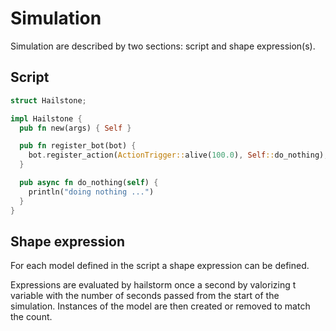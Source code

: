 # Simulation

Simulation are described by two sections: script and shape expression(s).

## Script

```rust
struct Hailstone;

impl Hailstone {
  pub fn new(args) { Self }

  pub fn register_bot(bot) {
    bot.register_action(ActionTrigger::alive(100.0), Self::do_nothing);
  }

  pub async fn do_nothing(self) {
    println("doing nothing ...")
  }
}
```

## Shape expression

For each model defined in the script a shape expression can be defined.

Expressions are evaluated by hailstorm once a second by valorizing t variable with the number of seconds passed from the start of the simulation.
Instances of the model are then created or removed to match the count.
